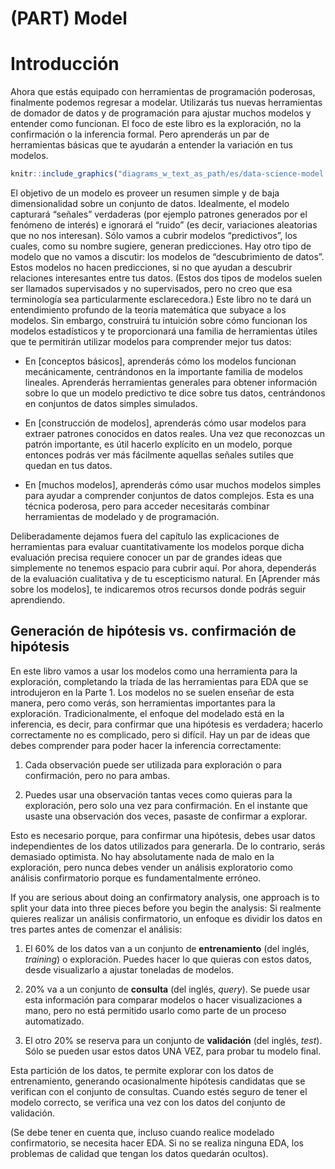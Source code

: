 # (PART) Model {-}

# Introducción {#model-intro}

Ahora que estás equipado con herramientas de programación poderosas, finalmente podemos regresar a modelar.  Utilizarás tus nuevas herramientas de domador de datos y de programación para ajustar muchos modelos y entender como funcionan.  El foco de este libro es la exploración, no la confirmación o la inferencia formal.  Pero aprenderás un par de herramientas básicas que te ayudarán a entender la variación en tus modelos.

```r
knitr::include_graphics("diagrams_w_text_as_path/es/data-science-model.svg")
```

El objetivo de un modelo es proveer un resumen simple y de baja dimensionalidad sobre un conjunto de datos.  Idealmente, el modelo capturará "señales" verdaderas (por ejemplo patrones generados por el fenómeno de interés) e ignorará el "ruido" (es decir, variaciones aleatorias que no nos interesan).  Sólo vamos a cubrir modelos "predictivos", los cuales, como su nombre sugiere, generan predicciones. Hay otro tipo de modelo que no vamos a discutir: los modelos de "descubrimiento de datos".  Estos modelos no hacen predicciones, si no que ayudan a descubrir relaciones interesantes entre tus datos. (Estos dos tipos de modelos suelen ser llamados supervisados y no supervisados, pero no creo que esa terminología sea particularmente esclarecedora.)
Este libro no te dará un entendimiento profundo de la teoría matemática que subyace a los modelos.  Sin embargo, construirá tu intuición sobre cómo funcionan los modelos estadísticos y te proporcionará una familia de herramientas útiles que te permitirán utilizar modelos para comprender mejor tus datos:

* En [conceptos básicos], aprenderás cómo los modelos funcionan mecánicamente,
  centrándonos en la importante familia de modelos lineales. Aprenderás herramientas
  generales para obtener información sobre lo que un modelo predictivo te dice sobre
  tus datos, centrándonos en conjuntos de datos simples simulados.

* En [construcción de modelos], aprenderás cómo usar modelos para extraer patrones
  conocidos en datos reales. Una vez que reconozcas un patrón importante,
  es útil hacerlo explícito en un modelo, porque entonces podrás ver más fácilmente
  aquellas señales sutiles que quedan en tus datos.

* En [muchos modelos], aprenderás cómo usar muchos modelos simples para ayudar
  a comprender conjuntos de datos complejos. Esta es una técnica poderosa, pero para acceder
  necesitarás combinar herramientas de modelado y de programación.

Deliberadamente dejamos fuera del capítulo las explicaciones de herramientas para evaluar cuantitativamente los modelos porque dicha evaluación precisa requiere conocer un par de grandes ideas que simplemente no tenemos espacio para cubrir aquí. Por ahora, dependerás de la evaluación cualitativa y de tu escepticismo natural. En [Aprender más sobre los modelos], te indicaremos otros recursos donde podrás seguir aprendiendo.

## Generación de hipótesis vs. confirmación de hipótesis

En este libro vamos a usar los modelos como una herramienta para la exploración, completando la tríada de las herramientas para EDA que se introdujeron en la Parte 1. Los modelos no se suelen enseñar de esta manera, pero como verás, son herramientas importantes para la exploración. Tradicionalmente, el enfoque del modelado está en la inferencia, es decir, para confirmar que una hipótesis es verdadera; hacerlo correctamente no es complicado, pero si difícil. Hay un par de ideas que debes comprender para poder hacer la inferencia correctamente:

1. Cada observación puede ser utilizada para exploración o para confirmación,
   pero no para ambas.   

2. Puedes usar una observación tantas veces como quieras para la exploración,
   pero solo una vez para confirmación. En el instante que usaste una
   observación dos veces, pasaste de confirmar a explorar.

Esto es necesario porque, para confirmar una hipótesis, debes usar datos independientes de los datos utilizados para generarla. De lo contrario, serás demasiado optimista. No hay absolutamente nada de malo en la exploración, pero nunca debes vender un análisis exploratorio como análisis confirmatorio porque es fundamentalmente erróneo.

If you are serious about doing an confirmatory analysis, one approach is to split your data into three pieces before you begin the analysis:
Si realmente quieres realizar un análisis confirmatorio, un enfoque es dividir los datos en tres partes antes de comenzar el análisis:

1.  El 60% de los datos van a un conjunto de __entrenamiento__ (del inglés, _training_) o exploración. Puedes
    hacer lo que quieras con estos datos, desde visualizarlo a ajustar toneladas
    de modelos.

2.  20% va a un conjunto de __consulta__ (del inglés, _query_). Se puede usar esta información para comparar modelos
    o hacer visualizaciones a mano, pero no está permitido usarlo como parte de
    un proceso automatizado.  

3.	El otro 20% se reserva para un conjunto de __validación__ (del inglés, _test_). Sólo se pueden usar estos
    datos UNA VEZ, para probar tu modelo final.

Esta partición de los datos, te permite explorar con los datos de entrenamiento, generando ocasionalmente hipótesis candidatas que se verifican con el conjunto de consultas. Cuando estés seguro de tener el modelo correcto, se verifica una vez con los datos del conjunto de validación.

(Se debe tener en cuenta que, incluso cuando realice modelado confirmatorio, se necesita hacer EDA. Si no se realiza ninguna EDA, los problemas de calidad que tengan los datos quedarán ocultos).
